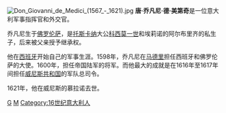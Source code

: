{{unreferenced|time=2014-7-26}}
{{noteTA
|1=zh-hans:美第奇; zh-tw:麥地奇;
|2=zh-hans:托斯卡纳; zh-tw:塔斯卡尼;
}}
{{Otheruses|乔凡尼·德·美第奇 (消歧义)|subject=[[托斯卡纳|托斯卡纳]]大公[[科西莫一世_(托斯卡纳)|科西莫一世]]的私生子|other=同名的其他家族成员}}
[[File:Don_Giovanni_de_Medici_(1567_-_1621).jpg|thumb]]
'''唐·乔凡尼·德·美第奇'''{{BD|1563年|5月13日|1621年|7月19日|M}}是一位意大利军事指挥官和外交官。

乔凡尼生于[[佛罗伦萨|佛罗伦萨]]，是[[托斯卡纳|托斯卡纳]]大公[[科西莫一世_(托斯卡纳)|科西莫一世]]和埃莉诺的阿尔布里齐的私生子，后来被父亲授予继承权。

他在[[西班牙|西班牙]]开始自己的军事生涯。1598年，乔凡尼在[[马德里|马德里]]担任西班牙和佛罗伦萨的大使。1600年，担任帝国陆军的将军。而他最大的成就是在1616年至1617年间担任[[威尼斯共和国|威尼斯共和国]]的军队总司令。

1621年，他在威尼斯的慕拉诺去世。

{{Authority control}}
{{意大利人小作品}}

{{DEFAULTSORT:Medici, Giovanni Don}}

[[Category:美第奇家族|G]]
[[Category:佛罗伦萨人|M]]
[[Category:16世纪意大利人|Category:16世纪意大利人]]